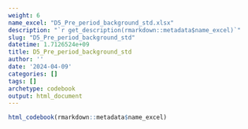 ```yaml
---
weight: 6
name_excel: "D5_Pre_period_background_std.xlsx"
description: "`r get_description(rmarkdown::metadata$name_excel)`"
slug: "D5_Pre_period_background_std"
datetime: 1.7126524e+09
title: D5_Pre_period_background_std
author: ''
date: '2024-04-09'
categories: []
tags: []
archetype: codebook
output: html_document
---
```


```r
html_codebook(rmarkdown::metadata$name_excel)
```
